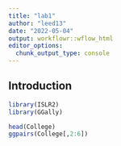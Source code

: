 ```yaml
---
title: "lab1"
author: "leed13"
date: "2022-05-04"
output: workflowr::wflow_html
editor_options:
  chunk_output_type: console
---
```


## Introduction

```r
library(ISLR2)
library(GGally)

head(College)
ggpairs(College[,2:6])


```

